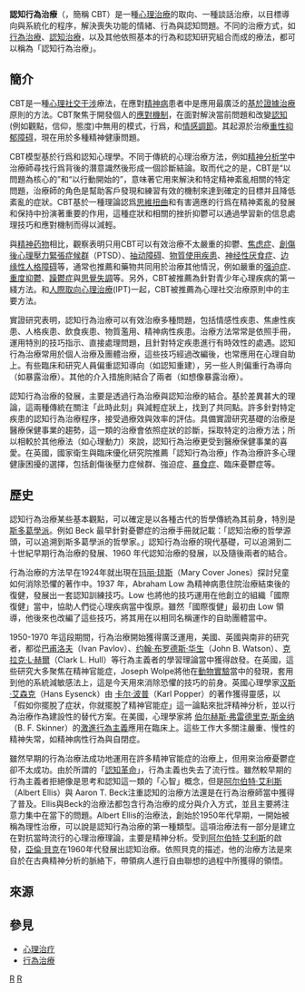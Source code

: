 {{expert|time=2017-03-28T15:18:11+00:00}}
{{medical}}
{{Infobox medical intervention
|name=<!-- Cognitive Behavioral Therapy|image=Depicting_basic_tenets_of_CBT.jpg|caption=The diagram depicts how emotions, thoughts, and behaviors all influence each other. The triangle in the middle represents CBT's tenet that all humans' core beliefs can be summed up in three categories: self, others, future. --> |ICD10=|ICD9=|MeshID=D015928|OPS301=|other_codes=|HCPCSlevel2=}}
'''認知行為治療'''（{{Lang-en|Cognitive Behavioral Therapy}}，簡稱 CBT）是一種[[心理治療|心理治療]]的取向、一種談話治療，以目標導向與系統化的程序，解決喪失功能的情緒、行為與認知問題。不同的治療方式，如[[行為治療|行為治療]]、[[認知治療|認知治療]]，以及其他依照基本的行為和認知研究組合而成的療法，都可以稱為「認知行為治療」。

== 簡介 ==
CBT是一種[[心理社交干涉|心理社交干涉]]療法，在應對[[精神病|精神病]]患者中是應用最廣泛的[[基於證據治療|基於證據治療]]原則的方法。CBT聚焦于開發個人的[[應對機制|應對機制]]，在面對解決當前問題和改變[[認知|認知]](例如觀點，信仰，態度)中無用的模式，行爲，和[[情感調節|情感調節]]。其起源於治療[[重性抑郁障碍|重性抑郁障碍]]，現在用於多種精神健康問題。

CBT模型基於行爲和認知心理學。不同于傳統的心理治療方法，例如[[精神分析学|精神分析学]]中治療師尋找行爲背後的潛意識然後形成一個診斷結論。取而代之的是，CBT是“以問題為核心的”和“以行動開始的”，意味著它用來解決和特定精神紊亂相關的特定問題，治療師的角色是幫助客戶發現和練習有效的機制來達到確定的目標并且降低紊亂的症狀。CBT基於一種理論認爲[[思維扭曲|思維扭曲]]和有害適應的行爲在精神紊亂的發展和保持中扮演著重要的作用，這種症狀和相關的挫折抑鬱可以通過學習新的信息處理技巧和應對機制而得以減輕。

與[[精神药物|精神药物]]相比，觀察表明只用CBT可以有效治療不太嚴重的抑鬱、[[焦虑症|焦虑症]]、[[創傷後心理壓力緊張症候群|創傷後心理壓力緊張症候群]]（PTSD）、[[抽动障碍|抽动障碍]]、[[物質使用疾患|物質使用疾患]]、[[神经性厌食症|神经性厌食症]]、[[边缘性人格障碍|边缘性人格障碍]]等，通常也推薦和藥物共同用於治療其他情況，例如嚴重的[[强迫症|强迫症]]、[[重度抑郁症|重度抑鬱]]、[[躁鬱症|躁鬱症]]與[[思覺失調|思覺失調]]等。另外，CBT被推薦為針對青少年心理疾病的第一綫方法。和[[人際取向心理治療|人際取向心理治療]](IPT)一起，CBT被推薦為心理社交治療原則中的主要方法。

實證研究表明，認知行為治療可以有效治療多種問題，包括情感性疾患、焦慮性疾患、人格疾患、飲食疾患、物質濫用、精神病性疾患。治療方法常常是依照手冊，運用特別的技巧指示、直接處理問題，且針對特定疾患進行有時效性的處遇。認知行為治療常用於個人治療及團體治療，這些技巧經過改編後，也常應用在心理自助上。有些臨床和研究人員偏重認知導向（如認知重建），另一些人則偏重行為導向（如暴露治療）。其他的介入措施則結合了兩者（如想像暴露治療）。

認知行為治療的發展，主要是透過行為治療與認知治療的結合。基於差異甚大的理論，這兩種傳統在關注「此時此刻」與減輕症狀上，找到了共同點。許多針對特定疾患的認知行為治療程序，接受過療效與效率的評估。具備實證研究基礎的治療是醫療保健事業的趨勢，這一類的治療會依照症狀的診斷，採取特定的治療方法；所以相較於其他療法（如心理動力）來說，認知行為治療更受到醫療保健事業的喜愛。在英國，國家衛生與臨床優化研究院推薦「認知行為治療」作為治療許多心理健康困擾的選擇，包括創傷後壓力症候群、強迫症、[[暴食症|暴食症]]、臨床憂鬱症等。

==歷史==
認知行為治療某些基本觀點，可以確定是以各種古代的哲學傳統為其前身，特別是[[斯多葛學派|斯多葛學派]]。例如 Beck 最早針對憂鬱症的治療手冊就記載：「認知治療的哲學源頭，可以追溯到斯多葛學派的哲學家。」認知行為治療的現代基礎，可以追溯到二十世紀早期行為治療的發展、1960 年代認知治療的發展，以及隨後兩者的結合。

行為治療的方法早在1924年就出現在[[玛丽·琼斯|玛丽·琼斯]]（Mary Cover Jones）探討兒童如何消除恐懼的著作中。1937 年，Abraham Low 為精神病患住院治療結束後的復健，發展出一套認知訓練技巧。Low 也將他的技巧運用在他創立的組織「國際復健」當中，協助人們從心理疾病當中復原。雖然「國際復健」最初由 Low 領導，他後來也改編了這些技巧，將其用在以相同名稱運作的自助團體當中。

1950-1970 年這段期間，行為治療開始獲得廣泛運用，美國、英國與南非的研究者，都從[[巴甫洛夫|巴甫洛夫]]（Ivan Pavlov）、[[约翰·布罗德斯·华生|约翰·布罗德斯·华生]]（John B. Watson）、[[克拉克·L·赫爾|克拉克·L·赫爾]]（Clark L. Hull）等行為主義者的學習理論當中獲得啟發。在英國，這些研究大多聚焦在精神官能症，Joseph Wolpe將他在[[動物實驗|動物實驗]]當中的發現，套用到他的系統減敏感法上，這是今天用來消除恐懼的技巧的前身。英國心理學家[[汉斯·艾森克|汉斯·艾森克]]（Hans Eysenck）由 [[卡尔·波普|卡尔·波普]]（Karl Popper）的著作獲得靈感，以「假如你擺脫了症狀，你就擺脫了精神官能症」這一論點來批評精神分析，並以行為治療作為建設性的替代方案。在美國，心理學家將 [[伯尔赫斯·弗雷德里克·斯金纳|伯尔赫斯·弗雷德里克·斯金纳]]（B. F. Skinner）的[[激進行為主義|激進行為主義]]應用在臨床上。這些工作大多關注嚴重、慢性的精神失常，如精神病性行為與自閉症。

雖然早期的行為治療法成功地運用在許多精神官能症的治療上，但用來治療憂鬱症卻不太成功。由於所謂的「[[認知革命|認知革命]]」，行為主義也失去了流行性。雖然較早期的行為主義者拒絕像是思考和認知這一類的「心智」概念，但是[[阿尔伯特·艾利斯|阿尔伯特·艾利斯]]（Albert Ellis）與 Aaron T. Beck注重認知的治療方法還是在行為治療師當中獲得了普及。Ellis與Beck的治療法都包含行為治療的成分與介入方式，並且主要將注意力集中在當下的問題。Albert Ellis的治療法，創始於1950年代早期，一開始被稱為理性治療，可以說是認知行為治療的第一種類型。這項治療法有一部分是建立在對抗當時流行的心理治療理論，主要是精神分析。受到[[阿尔伯特·艾利斯|阿尔伯特·艾利斯]]的啟發，[[亞倫·貝克|亞倫·貝克]]在1960年代發展出認知治療。依照貝克的描述，他的治療方法是來自於在古典精神分析的脈絡下，帶領病人進行自由聯想的過程中所獲得的領悟。

==來源==
{{Reflist}}

==參見==
*[[心理治疗|心理治疗]]
*[[行為治療|行為治療]]

{{Cognitive behavioral therapy}}
{{心理治疗}}
{{Horizontal psychology}}
{{Authority control}}

[[Category:心理治療|R]]
[[Category:認知心理學|R]]